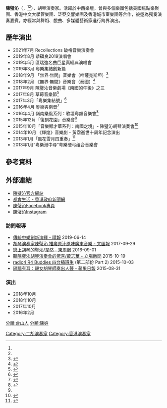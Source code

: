 {{refimprove|time=2020-04-01}}
{{autobiography|time=2020-08-08}}
{{藝人
|姓名 = 陳璧沁
|類型 = 演奏者
|圖片 = Pik Sum Chan.jpg
|圖片尺寸 = 200px
|圖片簡介 = 2016年8月南國的午後胡琴音樂會
|英文名 = Pik-Sum Chan
|綽號 = 璧沁
|出生日期 = {{birth date and age|1985|3|4}}<ref name="#1">{{cite web|url=https://www.facebook.com/permalink.php?story_fbid=406943730103087&id=137898040340992|title=Facebook陳璧沁專頁|author=|date=|website=Facebook}}</ref><ref name="#2">{{cite web|url=https://topick.hket.com/article/1915197/%E4%BA%8C%E8%83%A1%20%E2%89%A0%20%E8%80%81%E5%9C%9F%E3%80%80%E4%BA%8C%E8%83%A1%E5%A5%B3%E7%A5%9E%E6%BC%94%E7%B9%B9%E6%B5%81%E8%A1%8C%E6%9B%B2%E6%94%B9%E8%AE%8A%E8%88%8A%E8%A7%80%E5%BF%B5|title=二胡 ≠ 老土　二胡女神演繹流行曲改變舊觀念|author=|date=2017年9月29日|website=香港經濟日報|access-date=2019年10月1日|archive-date=2019年10月1日|archive-url=https://web.archive.org/web/20191001053450/https://topick.hket.com/article/1915197/%E4%BA%8C%E8%83%A1%20%E2%89%A0%20%E8%80%81%E5%9C%9F%E3%80%80%E4%BA%8C%E8%83%A1%E5%A5%B3%E7%A5%9E%E6%BC%94%E7%B9%B9%E6%B5%81%E8%A1%8C%E6%9B%B2%E6%94%B9%E8%AE%8A%E8%88%8A%E8%A7%80%E5%BF%B5|dead-url=no}}</ref>
|出生地點 = {{BHKG}}
|國籍 = {{CNHK}}
|籍貫 = 廣東台山
|音樂類型 = 傳統中樂、廣東音樂、粵語流行音樂
|演奏樂器 = 二胡、高胡、二弦、椰胡、板胡
|職業 = 演奏家、演員、導師
|活躍年代 = 2003年至今
|母校 = 香港培道中學
|相關團體 =
|官方網站 = {{url|http://www.piksum.com/}}
}}

'''陳璧沁'''（{{lang|en|Pik-Sum Chan}}，<ref name="#1"/><ref name="#2"/>），胡琴演奏家。活躍於中西樂壇，曾與多個樂團包括美國焦點樂聚團、香港中文大學管樂團、泛亞交響樂團及香港城市室樂團等合作，被邀為獨奏演奏嘉賓。亦經常與舞蹈、戲曲、多媒體藝術家進行跨界演出。

== 歷年演出 ==
*2021年7月 Recollections 破格音樂演奏會
*2019年8月 恭碩良2019演唱會
*2019年5月 區瑞強名曲巨星真經典演唱會
*2019年3月 粵樂集結創新篇
*2018年9月 「無界‧無間」音樂會（哈薩克斯坦）<ref>{{cite web|url=https://eng.city-tour.kz/index.php/services/item/1353-beyond-boundaries-beyond-time-concert-hong-kong|title=Hong Kong-Kazakhstan|access-date=2018-10-10|archive-date=2018-10-10|archive-url=https://web.archive.org/web/20181010150342/https://eng.city-tour.kz/index.php/services/item/1353-beyond-boundaries-beyond-time-concert-hong-kong|dead-url=no}}</ref>
*2018年2月 《無界‧無間》音樂會（泰國）<ref>{{cite web|url=https://www.info.gov.hk/gia/general/201803/01/P2018030100383p.htm|title=民政事務局局長訪問泰國促進文化體育交流|access-date=2018-10-10|archive-date=2019-08-31|archive-url=https://web.archive.org/web/20190831235336/https://www.info.gov.hk/gia/general/201803/01/P2018030100383p.htm|dead-url=no}}</ref>
*2017年9月 陳璧沁音樂劇場《南國的午後》之三
*2017年8月 草莓音樂節<ref>{{cite web|url=http://www.modernsky.com/index.php/News/info/id/2272.html|title=寧夏草莓音樂節 - 銀川森林公園|access-date=2017-08-14|archive-url=https://web.archive.org/web/20170814215303/http://www.modernsky.com/index.php/News/info/id/2272.html|archive-date=2017-08-14|dead-url=yes}}</ref>
*2017年3月「粵樂集結號」<ref>{{cite web|url=http://www.singpao.com.hk/index.php?fi=news7&id=20676|title=七八十後中港青年音樂會|work=成報}}</ref>
*2016年4月 粵樂與南音<ref>{{cite web|url=http://www.cciv.cityu.edu.hk/content.php?p=info&id=naamyam|title=講者簡介 - Chinese Civilisation Centre - City University of Hong Kong|author=City University of Hong Kong|publisher=}}{{Dead link|date=2020年1月 |bot=InternetArchiveBot |fix-attempted=yes }}</ref>
*2016年4月 嶺南樂風系列：歌壇粵韻音樂會<ref name="lcsd.gov.hk">{{cite web|url=https://www.lcsd.gov.hk/CE/CulturalService/Programme/tc/music/program_1033.html|title=康樂及文化事務署 - 文化節目組 ,嶺南樂風系列：「歌壇粵韻」音樂會|deadurl=yes|archiveurl=https://web.archive.org/web/20160611041119/https://www.lcsd.gov.hk/CE/CulturalService/Programme/tc/music/program_1033.html|archivedate=2016-06-11|access-date=2016-04-18}}</ref>
*2015年12月「復刻花園」音樂會<ref name="lcsd.gov.hk"/>
*2015年10月「音樂顯才華系列：南國之境」- 陳璧沁胡琴演奏會<ref>{{cite web|url=http://hk.apple.nextmedia.com/realtime/news/20150830/54148286|title=【李八方online】靚女演奏家 二胡結合A Cappella|work=蘋果日報|access-date=2016-04-18|archive-date=2016-05-05|archive-url=https://web.archive.org/web/20160505104626/http://hk.apple.nextmedia.com/realtime/news/20150830/54148286|dead-url=no}}</ref>
*2014年10月 《輝煌》音樂劇 - 黃霑逝世十周年記念演出
*2013年1月「風花雪月四重奏」<ref>{{cite web|url=http://www.hkzhengart.com/stories/item/zhengstories-20130127|title=香港古箏網 - 箏壇快訊 -「風花雪月四重奏」音樂會|author=Zheng Art|publisher=|access-date=2016-04-18|archive-date=2016-05-04|archive-url=https://web.archive.org/web/20160504235522/http://www.hkzhengart.com/stories/item/zhengstories-20130127|dead-url=no}}</ref>
*2013年1月“粤樂港中尋”粤樂硬弓组合音樂會

== 參考資料 ==
{{Reflist}}

== 外部連結 ==
*[http://www.piksum.com/ 陳璧沁官方網站] {{Wayback|url=http://www.piksum.com/ |date=20191001054023 }}
*[http://www.news.gov.hk/tc/city_life/html/2015/08/20150827_185255.shtml 都會生活 - 香港政府新聞網] {{Wayback|url=http://www.news.gov.hk/tc/city_life/html/2015/08/20150827_185255.shtml |date=20161113021220 }}
*[https://www.facebook.com/%E9%99%B3%E7%92%A7%E6%B2%81-B-Chan-Pik-Sum-137898040340992/ 陳璧沁Facebook專頁] {{Wayback|url=https://www.facebook.com/%E9%99%B3%E7%92%A7%E6%B2%81-B-Chan-Pik-Sum-137898040340992/ |date=20191106102706 }}
*[https://instagram.com/b_chan_pik_sum?utm_source=ig_profile_share&igshid=zrc92ci7c5s1 陳璧沁Instagram]

=== 訪問報導 ===
*[https://skypost.ulifestyle.com.hk/article/2376238/80後二胡女神發揚地道音樂 傳統中樂創新演繹 - 晴報] 2019-06-14
*[http://paper.wenweipo.com/2017/09/29/RW1709290003.htm 胡琴演奏家陳璧沁 推廣原汁原味廣東音樂 - 文匯報] {{Wayback|url=http://paper.wenweipo.com/2017/09/29/RW1709290003.htm |date=20200720033055 }} 2017-09-29
*[http://eastweek.my-magazine.me/main/eblog_view/57843 戀上胡琴的璧沁/韋然 - 東周網] {{Wayback|url=http://eastweek.my-magazine.me/main/eblog_view/57843 |date=20200813142752 }} 2016-09-01
*[https://www.thestandnews.com/art/%E8%81%BD%E9%99%B3%E7%92%A7%E6%B2%81%E8%83%A1%E7%90%B4%E6%BC%94%E5%A5%8F%E6%9C%83%E7%9A%84%E9%A9%9A%E5%96%9C/ 聽陳璧沁胡琴演奏會的驚喜/黃志華 - 立場新聞] {{Wayback|url=https://www.thestandnews.com/art/%E8%81%BD%E9%99%B3%E7%92%A7%E6%B2%81%E8%83%A1%E7%90%B4%E6%BC%94%E5%A5%8F%E6%9C%83%E7%9A%84%E9%A9%9A%E5%96%9C/ |date=20210120200051 }} 2015-10-19
*[http://programme.rthk.org.hk/channel/radio/player_txt.php?mychannel=radio4&mydate=20151003&mytime=1400 radio4 R4 Buddies 四台插班生] {{Wayback|url=http://programme.rthk.org.hk/channel/radio/player_txt.php?mychannel=radio4&mydate=20151003&mytime=1400 |date=20160426045002 }} (第二部份 Part 2) 2015-10-03
*[http://hk.apple.nextmedia.com/realtime/news/20150830/54148286 隔牆有耳：靚女胡琴師奏出人聲 - 蘋果日報] {{Wayback|url=http://hk.apple.nextmedia.com/realtime/news/20150830/54148286 |date=20160505104626 }} 2015-08-31

===演出===
*2018年10月 {{youtube|J6PpPwzxWzE|東方表行 － 發現可能}}
*2018年10月 {{youtube|irn90kwO9cg|Prestige Hong Kong}}
*2017年10月 {{youtube|4W_uRjvzsVE|新城市廣場 Music In Town 音樂會}}
*2016年2月 {{youtube|g0JFhRYF6KU|李克勤除夕夜雲頂演唱會}}

[[Category:二胡演奏家|Category:二胡演奏家]]
[[Category:香港演奏家|Category:香港演奏家]]
[[分類:台山人|分類:台山人]]
[[分類:陳姓|分類:陳姓]]